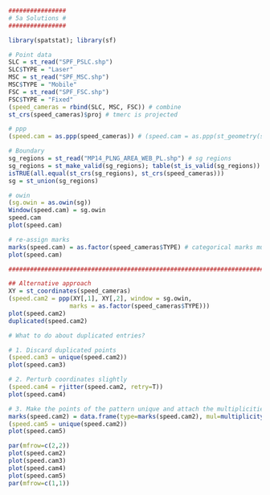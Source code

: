 
```r
################
# 5a Solutions #
################

library(spatstat); library(sf)

# Point data
SLC = st_read("SPF_PSLC.shp")
SLC$TYPE = "Laser"
MSC = st_read("SPF_MSC.shp")
MSC$TYPE = "Mobile"
FSC = st_read("SPF_FSC.shp")
FSC$TYPE = "Fixed"
(speed_cameras = rbind(SLC, MSC, FSC)) # combine
st_crs(speed_cameras)$proj # tmerc is projected

# ppp
(speed.cam = as.ppp(speed_cameras)) # (speed.cam = as.ppp(st_geometry(speed_cameras)))

# Boundary
sg_regions = st_read("MP14_PLNG_AREA_WEB_PL.shp") # sg regions
sg_regions = st_make_valid(sg_regions); table(st_is_valid(sg_regions))
isTRUE(all.equal(st_crs(sg_regions), st_crs(speed_cameras)))
sg = st_union(sg_regions)

# owin
(sg.owin = as.owin(sg))
Window(speed.cam) = sg.owin
speed.cam
plot(speed.cam)

# re-assign marks
marks(speed.cam) = as.factor(speed_cameras$TYPE) # categorical marks must be given as factor.
plot(speed.cam)

################################################################################

## Alternative approach
XY = st_coordinates(speed_cameras)
(speed.cam2 = ppp(XY[,1], XY[,2], window = sg.owin,
                 marks = as.factor(speed_cameras$TYPE)))
plot(speed.cam2)
duplicated(speed.cam2)

# What to do about duplicated entries?

# 1. Discard duplicated points
(speed.cam3 = unique(speed.cam2))
plot(speed.cam3)

# 2. Perturb coordinates slightly
(speed.cam4 = rjitter(speed.cam2, retry=T))
plot(speed.cam4)

# 3. Make the points of the pattern unique and attach the multiplicities of the points to the pattern as marks.
marks(speed.cam2) = data.frame(type=marks(speed.cam2), mul=multiplicity(speed.cam2))
(speed.cam5 = unique(speed.cam2))
plot(speed.cam5)

par(mfrow=c(2,2))
plot(speed.cam2)
plot(speed.cam3)
plot(speed.cam4)
plot(speed.cam5)
par(mfrow=c(1,1))
```

